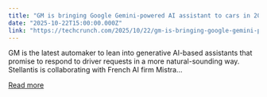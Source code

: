```yaml
---
title: "GM is bringing Google Gemini-powered AI assistant to cars in 2026 "
date: "2025-10-22T15:00:00.000Z"
link: "https://techcrunch.com/2025/10/22/gm-is-bringing-google-gemini-powered-ai-assistant-to-cars-in-2026/"
---
```


GM is the latest automaker to lean into generative AI-based assistants that promise to respond to driver requests in a more natural-sounding way. Stellantis is collaborating with French AI firm Mistra...

[Read more](https://techcrunch.com/2025/10/22/gm-is-bringing-google-gemini-powered-ai-assistant-to-cars-in-2026/)
